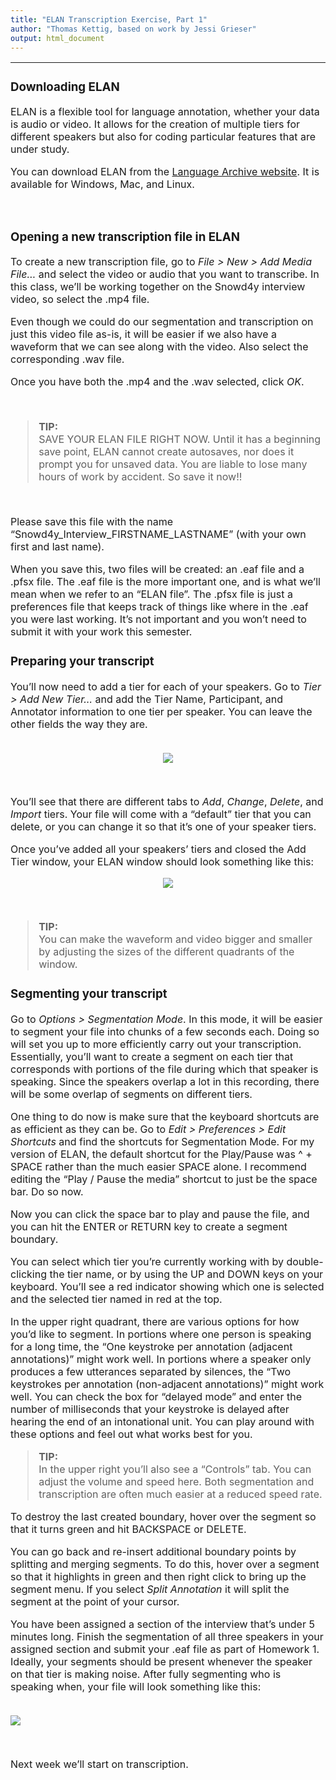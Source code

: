 ```yaml
---
title: "ELAN Transcription Exercise, Part 1"
author: "Thomas Kettig, based on work by Jessi Grieser"
output: html_document
---
```

<font size= "3.5">

***
### __Downloading ELAN__
ELAN is a flexible tool for language annotation, whether your data is audio or video. It allows for the creation of multiple tiers for different speakers but also for coding particular features that are under study. 

You can download ELAN from the [Language Archive website](https://archive.mpi.nl/tla/elan/download). It is available for Windows, Mac, and Linux.

<br>

### __Opening a new transcription file in ELAN__
To create a new transcription file, go to _File > New > Add Media File..._ and select the video or audio that you want to transcribe. In this class, we'll be working together on the Snowd4y interview video, so select the .mp4 file.

Even though we could do our segmentation and transcription on just this video file as-is, it will be easier if we also have a waveform that we can see along with the video. Also select the corresponding .wav file. 

Once you have both the .mp4 and the .wav selected, click _OK_.


<br>

> __TIP:__  
SAVE YOUR ELAN FILE RIGHT NOW. Until it has a beginning save point, ELAN cannot create autosaves, nor does it prompt you for unsaved data. You are liable to lose many hours of work by accident. So save it now!!

<br>

Please save this file with the name "Snowd4y_Interview_FIRSTNAME_LASTNAME" (with your own first and last name).

When you save this, two files will be created: an .eaf file and a .pfsx file. The .eaf file is the more important one, and is what we'll mean when we refer to an "ELAN file". The .pfsx file is just a preferences file that keeps track of things like where in the .eaf you were last working. It's not important and you won't need to submit it with your work this semester.

### __Preparing your transcript__

You'll now need to add a tier for each of your speakers. Go to _Tier > Add New Tier..._ and add the Tier Name, Participant, and Annotator information to one tier per speaker. You can leave the other fields the way they are.

<br>
<center>
![](./images/add_tier.png)
</center>
<br>

You'll see that there are different tabs to _Add_, _Change_, _Delete_, and _Import_ tiers. Your file will come with a "default" tier that you can delete, or you can change it so that it's one of your speaker tiers.

Once you've added all your speakers' tiers and closed the Add Tier window, your ELAN window should look something like this:
<br>

<center>
![](./images/annotation_mode.png)
</center>
<br>

> __TIP:__  
You can make the waveform and video bigger and smaller by adjusting the sizes of the different quadrants of the window.

### __Segmenting your transcript__

Go to _Options > Segmentation Mode_. In this mode, it will be easier to segment your file into chunks of a few seconds each. Doing so will set you up to more efficiently carry out your transcription. Essentially, you'll want to create a segment on each tier that corresponds with portions of the file during which that speaker is speaking. Since the speakers overlap a lot in this recording, there will be some overlap of segments on different tiers.

One thing to do now is make sure that the keyboard shortcuts are as efficient as they can be. Go to _Edit > Preferences > Edit Shortcuts_ and find the shortcuts for Segmentation Mode. For my version of ELAN, the default shortcut for the Play/Pause was ^ + SPACE rather than the much easier SPACE alone. I recommend editing the "Play / Pause the media" shortcut to just be the space bar. Do so now.

Now you can click the space bar to play and pause the file, and you can hit the ENTER or RETURN key to create a segment boundary.

You can select which tier you're currently working with by double-clicking the tier name, or by using the UP and DOWN keys on your keyboard. You'll see a red indicator showing which one is selected and the selected tier named in red at the top.

In the upper right quadrant, there are various options for how you'd like to segment. In portions where one person is speaking for a long time, the "One keystroke per annotation (adjacent annotations)" might work well. In portions where a speaker only produces a few utterances separated by silences, the "Two keystrokes per annotation (non-adjacent annotations)" might work well. You can check the box for "delayed mode" and enter the number of milliseconds that your keystroke is delayed after hearing the end of an intonational unit. You can play around with these options and feel out what works best for you.

> __TIP:__  
In the upper right you'll also see a "Controls" tab. You can adjust the volume and speed here. Both segmentation and transcription are often much easier at a reduced speed rate.

To destroy the last created boundary, hover over the segment so that it turns green and hit BACKSPACE or DELETE.

You can go back and re-insert additional boundary points by splitting and merging segments. To do this, hover over a segment so that it highlights in green and then right click to bring up the segment menu. If you select _Split Annotation_ it will split the segment at the point of your cursor.

You have been assigned a section of the interview that's under 5 minutes long. Finish the segmentation of all three speakers in your assigned section and submit your .eaf file as part of Homework 1. Ideally, your segments should be present whenever the speaker on that tier is making noise. After fully segmenting who is speaking when, your file will look something like this:

<br>
![](./images/segmentation_mode.png)
</center>
<br>

Next week we'll start on transcription.


